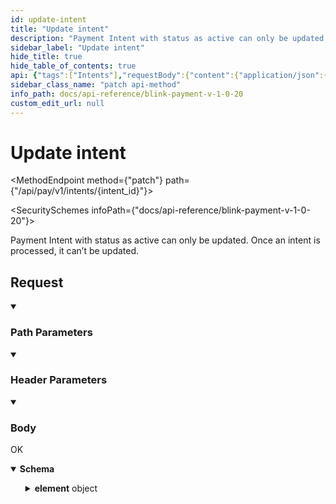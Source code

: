 ```yaml
---
id: update-intent
title: "Update intent"
description: "Payment Intent with status as active can only be updated. Once an intent is processed, it can’t be updated."
sidebar_label: "Update intent"
hide_title: true
hide_table_of_contents: true
api: {"tags":["Intents"],"requestBody":{"content":{"application/json":{"schema":{"type":"object","properties":{"return_url":{"type":"string","description":"Return url."},"notification_url":{"type":"string","description":"Notification url."}}},"examples":{"Example 1":{"value":{"return_url":"https://mydomain.com/return","notification_url":"https://mydomain.com/notification"}}}}}},"parameters":[{"name":"Authorization","in":"header","schema":{"type":"string"},"example":"Bearer {{access_token}}","description":"Bearer eyJ0eXAiOiJKV1QiLCJhbG"},{"name":"intent_id","in":"path","description":"Id of the payment intent","schema":{"type":"string"},"required":true},{"schema":{"type":"string"},"in":"header","name":"Content-Type","description":"application/json"}],"responses":{"200":{"description":"OK","headers":{},"content":{"application/json":{"schema":{"type":"object","properties":{"id":{"type":"integer"},"payment_intent":{"type":"string"},"transaction_type":{"type":"string"},"expiry_date":{"type":"string"},"status":{"type":"string"},"amount":{"type":"number"},"currency":{"type":"string"},"payment_type":{"type":"string"},"return_url":{"type":"string"},"notification_url":{"type":"string"},"card_layout":{"type":"string"},"element":{"type":"object","properties":{"ccElement":{"type":"string"},"ccMotoElement":{"type":"string"},"ddElement":{"type":"string"},"obElement":{"type":"string"}}},"merchant_id":{"type":"integer"},"transaction_unique":{"type":"string"}}}}}}},"x-stoplight":{"id":"gmum1e2nx9zfq"},"description":"Payment Intent with status as active can only be updated. Once an intent is processed, it can’t be updated.","operationId":"update-intent","extensions":[{"key":"x-stoplight","value":{"id":"gmum1e2nx9zfq"}}],"method":"patch","path":"/api/pay/v1/intents/{intent_id}","servers":[{"url":"https://secure.blinkpayment.co.uk"},{"url":"https://gateway2.blinkpayment.co.uk"}],"jsonRequestBodyExample":{"return_url":"string","notification_url":"string"},"info":{"title":"Blink Payment v1.0.20","description":"Blink Payment API Docs","version":"1.0.0","contact":{"name":"Blink Payment","email":"developers@blinkpayment.co.uk","url":"blinkpayment.co.uk"},"license":{"name":"MIT License","url":"https://opensource.org/licenses/MIT"}},"postman":{"name":"Update intent","description":{"content":"Payment Intent with status as active can only be updated. Once an intent is processed, it can’t be updated.","type":"text/plain"},"url":{"path":["api","pay","v1","intents",":intent_id"],"host":["{{baseUrl}}"],"query":[],"variable":[{"disabled":false,"description":{"content":"(Required) Id of the payment intent","type":"text/plain"},"type":"any","value":"","key":"intent_id"}]},"header":[{"key":"Content-Type","value":"application/json"},{"key":"Accept","value":"application/json"}],"method":"PATCH","body":{"mode":"raw","raw":"\"\"","options":{"raw":{"language":"json"}}}}}
sidebar_class_name: "patch api-method"
info_path: docs/api-reference/blink-payment-v-1-0-20
custom_edit_url: null
---
```



<h1 className={"openapi__heading"}>Update intent</h1>

<MethodEndpoint method={"patch"} path={"/api/pay/v1/intents/{intent_id}"}></MethodEndpoint>

<SecuritySchemes infoPath={"docs/api-reference/blink-payment-v-1-0-20"}></SecuritySchemes>



Payment Intent with status as active can only be updated. Once an intent is processed, it can’t be updated.

## Request

<details style={{"marginBottom":"1rem"}} className={"openapi-markdown__details"} data-collapsed={false} open={true}><summary style={{}}><h3 className={"openapi-markdown__details-summary-header-params"}>Path Parameters</h3></summary><div><ul><ParamsItem className={"paramsItem"} param={{"name":"intent_id","in":"path","description":"Id of the payment intent","schema":{"type":"string"},"required":true}}></ParamsItem></ul></div></details><details style={{"marginBottom":"1rem"}} className={"openapi-markdown__details"} data-collapsed={false} open={true}><summary style={{}}><h3 className={"openapi-markdown__details-summary-header-params"}>Header Parameters</h3></summary><div><ul><ParamsItem className={"paramsItem"} param={{"name":"Authorization","in":"header","schema":{"type":"string"},"example":"Bearer {{access_token}}","description":"Bearer eyJ0eXAiOiJKV1QiLCJhbG"}}></ParamsItem><ParamsItem className={"paramsItem"} param={{"schema":{"type":"string"},"in":"header","name":"Content-Type","description":"application/json"}}></ParamsItem></ul></div></details><MimeTabs className={"openapi-tabs__mime"}><TabItem label={"application/json"} value={"application/json-schema"}><details style={{}} className={"openapi-markdown__details mime"} data-collapsed={false} open={true}><summary style={{}} className={"openapi-markdown__details-summary-mime"}><h3 className={"openapi-markdown__details-summary-header-body"}>Body</h3></summary><div style={{"textAlign":"left","marginLeft":"1rem"}}></div><ul style={{"marginLeft":"1rem"}}><SchemaItem collapsible={false} name={"return_url"} required={false} schemaName={"string"} qualifierMessage={undefined} schema={{"type":"string","description":"Return url."}}></SchemaItem><SchemaItem collapsible={false} name={"notification_url"} required={false} schemaName={"string"} qualifierMessage={undefined} schema={{"type":"string","description":"Notification url."}}></SchemaItem></ul></details></TabItem></MimeTabs><div><div><ApiTabs><TabItem label={"200"} value={"200"}><div>

OK

</div><div><MimeTabs className={"openapi-tabs__mime"} schemaType={"response"}><TabItem label={"application/json"} value={"application/json"}><SchemaTabs className={"openapi-tabs__schema"}><TabItem label={"Schema"} value={"Schema"}><details style={{}} className={"openapi-markdown__details response"} data-collapsed={false} open={true}><summary style={{}} className={"openapi-markdown__details-summary-response"}><strong>Schema</strong></summary><div style={{"textAlign":"left","marginLeft":"1rem"}}></div><ul style={{"marginLeft":"1rem"}}><SchemaItem collapsible={false} name={"id"} required={false} schemaName={"integer"} qualifierMessage={undefined} schema={{"type":"integer"}}></SchemaItem><SchemaItem collapsible={false} name={"payment_intent"} required={false} schemaName={"string"} qualifierMessage={undefined} schema={{"type":"string"}}></SchemaItem><SchemaItem collapsible={false} name={"transaction_type"} required={false} schemaName={"string"} qualifierMessage={undefined} schema={{"type":"string"}}></SchemaItem><SchemaItem collapsible={false} name={"expiry_date"} required={false} schemaName={"string"} qualifierMessage={undefined} schema={{"type":"string"}}></SchemaItem><SchemaItem collapsible={false} name={"status"} required={false} schemaName={"string"} qualifierMessage={undefined} schema={{"type":"string"}}></SchemaItem><SchemaItem collapsible={false} name={"amount"} required={false} schemaName={"number"} qualifierMessage={undefined} schema={{"type":"number"}}></SchemaItem><SchemaItem collapsible={false} name={"currency"} required={false} schemaName={"string"} qualifierMessage={undefined} schema={{"type":"string"}}></SchemaItem><SchemaItem collapsible={false} name={"payment_type"} required={false} schemaName={"string"} qualifierMessage={undefined} schema={{"type":"string"}}></SchemaItem><SchemaItem collapsible={false} name={"return_url"} required={false} schemaName={"string"} qualifierMessage={undefined} schema={{"type":"string"}}></SchemaItem><SchemaItem collapsible={false} name={"notification_url"} required={false} schemaName={"string"} qualifierMessage={undefined} schema={{"type":"string"}}></SchemaItem><SchemaItem collapsible={false} name={"card_layout"} required={false} schemaName={"string"} qualifierMessage={undefined} schema={{"type":"string"}}></SchemaItem><SchemaItem collapsible={true} className={"schemaItem"}><details style={{}} className={"openapi-markdown__details"}><summary style={{}}><span className={"openapi-schema__container"}><strong className={"openapi-schema__property"}>element</strong><span className={"openapi-schema__name"}> object</span></span></summary><div style={{"marginLeft":"1rem"}}><SchemaItem collapsible={false} name={"ccElement"} required={false} schemaName={"string"} qualifierMessage={undefined} schema={{"type":"string"}}></SchemaItem><SchemaItem collapsible={false} name={"ccMotoElement"} required={false} schemaName={"string"} qualifierMessage={undefined} schema={{"type":"string"}}></SchemaItem><SchemaItem collapsible={false} name={"ddElement"} required={false} schemaName={"string"} qualifierMessage={undefined} schema={{"type":"string"}}></SchemaItem><SchemaItem collapsible={false} name={"obElement"} required={false} schemaName={"string"} qualifierMessage={undefined} schema={{"type":"string"}}></SchemaItem></div></details></SchemaItem><SchemaItem collapsible={false} name={"merchant_id"} required={false} schemaName={"integer"} qualifierMessage={undefined} schema={{"type":"integer"}}></SchemaItem><SchemaItem collapsible={false} name={"transaction_unique"} required={false} schemaName={"string"} qualifierMessage={undefined} schema={{"type":"string"}}></SchemaItem></ul></details></TabItem><TabItem label={"Example (from schema)"} value={"Example (from schema)"}><ResponseSamples responseExample={"{\n  \"id\": 0,\n  \"payment_intent\": \"string\",\n  \"transaction_type\": \"string\",\n  \"expiry_date\": \"string\",\n  \"status\": \"string\",\n  \"amount\": 0,\n  \"currency\": \"string\",\n  \"payment_type\": \"string\",\n  \"return_url\": \"string\",\n  \"notification_url\": \"string\",\n  \"card_layout\": \"string\",\n  \"element\": {\n    \"ccElement\": \"string\",\n    \"ccMotoElement\": \"string\",\n    \"ddElement\": \"string\",\n    \"obElement\": \"string\"\n  },\n  \"merchant_id\": 0,\n  \"transaction_unique\": \"string\"\n}"} language={"json"}></ResponseSamples></TabItem></SchemaTabs></TabItem></MimeTabs></div></TabItem></ApiTabs></div></div>
      